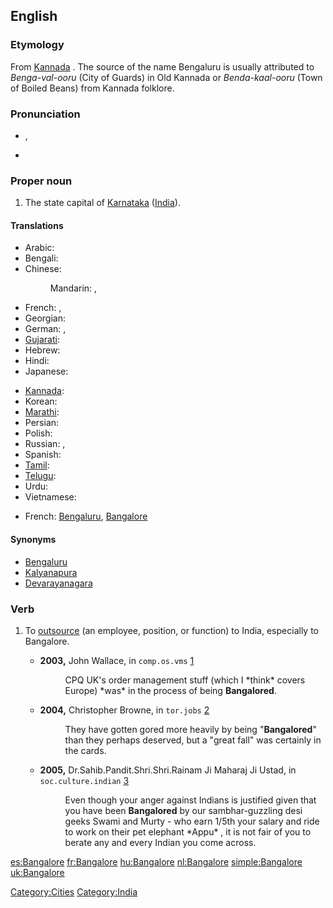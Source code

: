 {{wikipedia}}
==English==

===Etymology===
From [[wikipedia:Kannada|Kannada]] {{term|||tr=Bengaluru}}. The source of the name Bengaluru is usually attributed to ''Benga-val-ooru'' (City of Guards) in Old Kannada or ''Benda-kaal-ooru'' (Town of Boiled Beans) from Kannada folklore.

===Pronunciation===
* {{IPA|/'bæŋgəlɔː(ɹ)/}}, {{SAMPA|/"b{Ng@lor/}}
* {{rhymes|ɔː(r)}}

===Proper noun===
{{en-proper noun}}

# The state capital of [[Karnataka]] ([[India]]).

====Translations====
{{trans-top|state capital of Karnataka, India}}
* Arabic: {{t|ar|بنغالور|m|tr=banghaluur|sc=Arab}} <!-- [[ﺮﻮﻠﺎﻜﺬﺎﺒ]] ??? -->
* Bengali: {{t|bn|বেঙ্গালুরু|sc=Beng}}
* Chinese:
*: Mandarin: {{t|zh|班加羅爾|sc=Hani}},  {{t|zh|班加罗尔|tr=Bānjiāluó'ěr|sc=Hani}}
* French: {{t|fr|Bangalore|m}},  {{t|fr|Bengaluru|m}}
* Georgian: {{t|ka|ბენგალურუ|sc=Geor}}
* German: {{t|de|Bangalore|n}},  {{t|de|Bengaluru|n}}
* [[Gujarati]]: {{t|gu|બેંગલોર|sc=Gujr}}
* Hebrew: {{t|he|בנגלור|sc=Hebr}}
* Hindi: {{t-|hi|बंगलूर|tr=baṅgalūr|sc=Deva}}
* Japanese: {{t|ja|バンガロール|tr=Bangarōru|sc=Jpan}}
{{trans-mid}}
* [[Kannada]]: {{t|kn|ಬೆಂಗಳೂರು|sc=Knda|xs=Kannada}}
* Korean: {{t|ko|벵갈루루|tr=Benggalluru|sc=Kore}}
* [[Marathi]]: {{t|mr|बंगलोर|sc=Deva}}
* Persian: {{t|fa|بنگالورو|sc=fa-Arab}}
* Polish: {{t|pl|Bangalur|m}}
* Russian: {{t|ru|Бангалор|m|tr=Bangalór|sc=Cyrl}},  {{t|ru|Бенгалуру|m|tr=Bengalúru|sc=Cyrl}}
* Spanish: {{t+|es|Bangalore|m}}
* [[Tamil]]: {{t|ta|பெங்களூர்|sc=Taml}}
* [[Telugu]]: {{t|te|బెంగుళూరు|sc=Telu}}
* Urdu: {{t|ur|بنگلور|sc=ur-Arab}} <!-- [[ﺮﻮﻠﺎﻜﺬﺒ]] ??? -->
* Vietnamese: {{t|vi|Bengaluru}}
{{trans-bottom}}

{{checktrans-top}}
* French: [[Bengaluru]], [[Bangalore]]
{{checktrans-bottom}}

====Synonyms====
* [[Bengaluru]]
* [[Kalyanapura]] {{qualifier|former name}}
* [[Devarayanagara]] {{qualifier|former name}}

===Verb===
{{en-verb|Bangalor|es}}

# {{business}} To [[outsource]] (an employee, position, or function) to India, especially to Bangalore.
#* '''2003,''' John Wallace, in <tt>comp.os.vms</tt> [http://groups.google.com/group/comp.os.vms/msg/ce77d22d1295d23f?dmode=source&hl=en]
#*: CPQ UK's order management stuff (which I *think* covers Europe) *was* in the process of being '''Bangalored'''.
#* '''2004,''' Christopher Browne, in <tt>tor.jobs</tt> [http://groups.google.com/group/tor.jobs/msg/15ded27663ed52bc?dmode=source&hl=en]
#*: They have gotten gored more heavily by being "'''Bangalored'''" than they perhaps deserved, but a "great fall" was certainly in the cards.
#* '''2005,''' Dr.Sahib.Pandit.Shri.Shri.Rainam Ji Maharaj Ji Ustad, in <tt>soc.culture.indian</tt> [http://groups.google.com/group/soc.culture.indian/msg/f44afa71b51ada83?dmode=source]
#*: Even though your anger against Indians is  justified given that you have been '''Bangalored''' by our sambhar-guzzling desi geeks Swami and Murty - who earn 1/5th your salary and ride to work on their pet elephant *Appu* , it is not fair of you to berate any and every Indian you come across.

[[Category:Cities]]
[[Category:India]]

[[es:Bangalore]]
[[fr:Bangalore]]
[[hu:Bangalore]]
[[nl:Bangalore]]
[[simple:Bangalore]]
[[uk:Bangalore]]